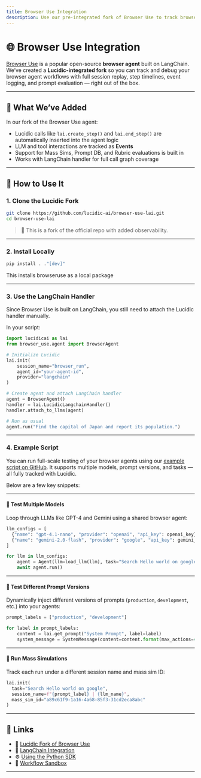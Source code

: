 ```yaml
---
title: Browser Use Integration
description: Use our pre-integrated fork of Browser Use to track browser agent sessions with full Lucidic observability.
---
```


# 🌐 Browser Use Integration

[Browser Use](https://github.com/openaccess-ai-collective/browser-agent) is a popular open-source **browser agent** built on LangChain. We’ve created a **Lucidic-integrated fork** so you can track and debug your browser agent workflows with full session replay, step timelines, event logging, and prompt evaluation — right out of the box.

---

## 🚀 What We’ve Added

In our fork of the Browser Use agent:

- Lucidic calls like `lai.create_step()` and `lai.end_step()` are automatically inserted into the agent logic
- LLM and tool interactions are tracked as **Events**
- Support for Mass Sims, Prompt DB, and Rubric evaluations is built in
- Works with LangChain handler for full call graph coverage

---

## 🧭 How to Use It

### 1. Clone the Lucidic Fork

```bash
git clone https://github.com/lucidic-ai/browser-use-lai.git
cd browser-use-lai
```

> 📘 This is a fork of the official repo with added observability.

---

### 2. Install Locally

```bash
pip install . ."[dev]"
```

This installs browseruse as a local package

---

### 3. Use the LangChain Handler

Since Browser Use is built on LangChain, you still need to attach the Lucidic handler manually.

In your script:

```python
import lucidicai as lai
from browser_use.agent import BrowserAgent

# Initialize Lucidic
lai.init(
    session_name="browser_run",
    agent_id="your-agent-id",
    provider="langchain"
)

# Create agent and attach LangChain handler
agent = BrowserAgent()
handler = lai.LucidicLangchainHandler()
handler.attach_to_llms(agent)

# Run as usual
agent.run("Find the capital of Japan and report its population.")
```

---

### 4. Example Script

You can run full-scale testing of your browser agents using our [example script on GitHub](https://github.com/Lucidic-AI/browser-use-lai/blob/main/examples/models/test.py). It supports multiple models, prompt versions, and tasks — all fully tracked with Lucidic.

Below are a few key snippets:

---

#### 🔁 Test Multiple Models

Loop through LLMs like GPT-4 and Gemini using a shared browser agent:

```python
llm_configs = [
  {"name": "gpt-4.1-nano", "provider": "openai", "api_key": openai_key},
  {"name": "gemini-2.0-flash", "provider": "google", "api_key": gemini_key},
]

for llm in llm_configs:
    agent = Agent(llm=load_llm(llm), task="Search Hello world on google", browser=shared_browser)
    await agent.run()
```

---

#### 🧠 Test Different Prompt Versions

Dynamically inject different versions of prompts (`production`, `development`, etc.) into your agents:

```python
prompt_labels = ["production", "development"]

for label in prompt_labels:
    content = lai.get_prompt("System Prompt", label=label)
    system_message = SystemMessage(content=content.format(max_actions=4))
```

---

#### 🧪 Run Mass Simulations

Track each run under a different session name and mass sim ID:

```python
lai.init(
  task="Search Hello world on google",
  session_name=f"{prompt_label} | {llm_name}",
  mass_sim_id="a89c61f9-1a16-4a68-85f3-31cd2eca8abc"
)
```

---

## 🔗 Links

- 🔗 [Lucidic Fork of Browser Use](https://github.com/lucidic-ai/browser-use-lai)
- 📘 [LangChain Integration](/integrations/langchain)
- ⚙️ [Using the Python SDK](/getting-started/final-instructions)
- 🔬 [Workflow Sandbox](/features/workflow-sandbox)

---